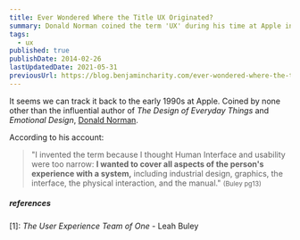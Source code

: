 ```yaml
---
title: Ever Wondered Where the Title UX Originated?
summary: Donald Norman coined the term 'UX' during his time at Apple in the 90s.
tags:
  - ux
published: true
publishDate: 2014-02-26
lastUpdatedDate: 2021-05-31
previousUrl: https://blog.benjamincharity.com/ever-wondered-where-the-title-ux-originated/
---
```


It seems we can track it back to the early 1990s at Apple. Coined by none other than the influential author of _The
Design of Everyday Things_ and _Emotional Design_, [Donald Norman][dnorman].

According to his account:

> "I invented the term because I thought Human Interface and usability were too narrow: **I wanted to cover all
> aspects of the person's experience with a system,** including industrial design, graphics, the interface, the
> physical interaction, and the manual." <small>(Buley pg13)</small>

##### references

[1]: _The User Experience Team of One_ - Leah Buley

[dnorman]: https://www.jnd.org/
